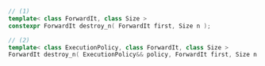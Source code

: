 ```cpp
// (1)
template< class ForwardIt, class Size >
constexpr ForwardIt destroy_n( ForwardIt first, Size n );

// (2)
template< class ExecutionPolicy, class ForwardIt, class Size >
ForwardIt destroy_n( ExecutionPolicy&& policy, ForwardIt first, Size n );
```
